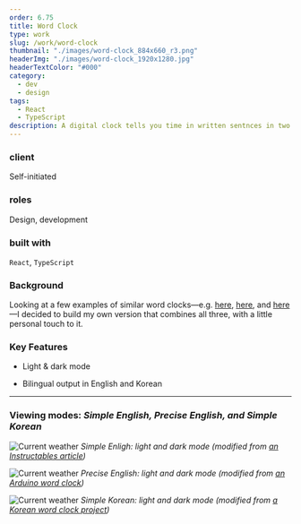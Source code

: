 ```yaml
---
order: 6.75
title: Word Clock
type: work
slug: /work/word-clock
thumbnail: "./images/word-clock_884x660_r3.png"
headerImg: "./images/word-clock_1920x1280.jpg"
headerTextColor: "#000"
category:
  - dev
  - design
tags:
  - React
  - TypeScript
description: A digital clock tells you time in written sentnces in two Languages—English and Korean. Potentially to be built as a physical product.
---
```



<section class="portfolioDetail">

### client

Self-initiated

</section>

<section class="portfolioDetail">

### roles

Design, development

</section>

<section class="portfolioDetail">

### built with

`React`, `TypeScript`

</section>

<section class="portfolioDetail">

### Background

Looking at a few examples of similar word clocks—e.g. [here](https://www.instructables.com/A-Word-Clock/), [here](http://www.brettoliver.org.uk/Word_Clock/Word_Clock.htm?i=1), and [here](https://www.wadiz.kr/web/campaign/detail/1240)—I decided to build my own version that combines all three, with a little personal touch to it.

</section>

<section class="portfolioDetail">

### Key Features

<div>

- Light & dark mode

- Bilingual output in English and Korean

</div>

</section>

<ButtonContainer>
  <SimpleButton
    cta="Launch live app"
    href="https://clock.bald.design"
    variant="yellow"
  />
  <SimpleButton
    cta="View GitHub Repo"
    href="https://github.com/baadaa/word-clock-react"
    variant="green"
  />
</ButtonContainer>

---

### Viewing modes: _Simple English, Precise English, and Simple Korean_

![Current weather](./images/word-clock_se.jpg)
_Simple Enligh: light and dark mode (modified from [an Instructables article](https://www.instructables.com/A-Word-Clock/))_

![Current weather](./images/word-clock_ce.jpg)
_Precise English: light and dark mode (modified from [an Arduino word clock](http://www.brettoliver.org.uk/Word_Clock/Word_Clock.htm?i=1))_

![Current weather](./images/word-clock_k.jpg)
_Simple Korean: light and dark mode (modified from [a Korean word clock project](https://www.wadiz.kr/web/campaign/detail/1240))_

<ButtonContainer>
  <SimpleButton
    cta="Launch live app"
    href="https://weather.bald.design"
    variant="yellow"
  />
  <SimpleButton
    cta="View GitHub Repo"
    href="https://github.com/baadaa/weather-station"
    variant="green"
  />
</ButtonContainer>
